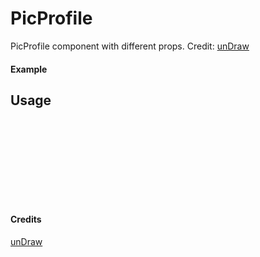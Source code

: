 
<Meta of={PicProfile} title="unDraw/PicProfile" />

# PicProfile

PicProfile component with different props.
Credit: [unDraw](https://undraw.co/illustrations)

#### Example

<Canvas of={PicProfile.Primary} />

## Usage

```ts
import { PicProfile } from "yadl-ui";

const Example = () => {
  return (
      <PicProfile />
  );
};

export default Example;
```

#### Credits
[unDraw](https://undraw.co/illustrations)
